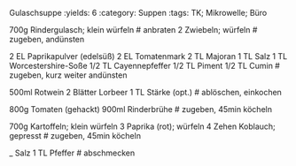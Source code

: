 Gulaschsuppe
:yields: 6
:category: Suppen
:tags: TK; Mikrowelle; Büro

700g Rindergulasch; klein würfeln
# anbraten
2 Zwiebeln; würfeln
# zugeben, andünsten

2 EL Paprikapulver (edelsüß)
2 EL Tomatenmark
2 TL Majoran
1 TL Salz
1 TL Worcestershire-Soße
1/2 TL Cayennepfeffer
1/2 TL Piment
1/2 TL Cumin
# zugeben, kurz weiter andünsten

500ml Rotwein
2 Blätter Lorbeer
1 TL Stärke (opt.)
# ablöschen, einkochen

800g Tomaten (gehackt)
900ml Rinderbrühe
# zugeben, 45min köcheln

700g Kartoffeln; klein würfeln
3 Paprika (rot); würfeln
4 Zehen Koblauch; gepresst
# zugeben, 45min köcheln

_ Salz
1 TL Pfeffer
# abschmecken





